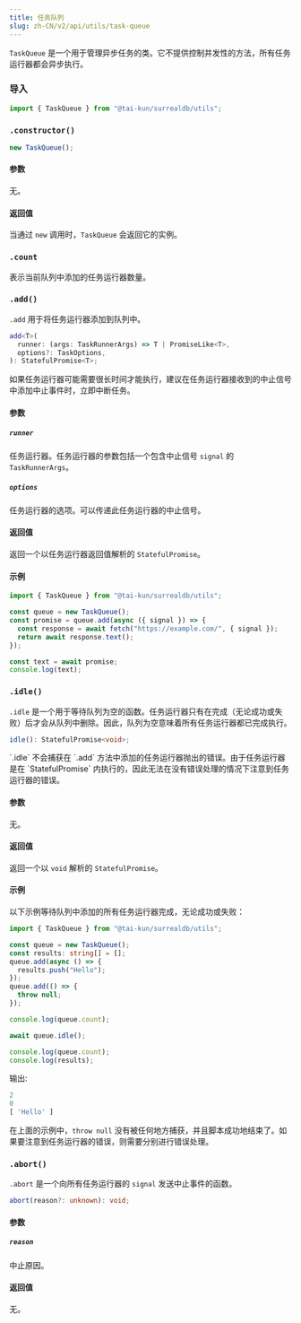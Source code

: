```yaml
---
title: 任务队列
slug: zh-CN/v2/api/utils/task-queue
---
```



`TaskQueue` 是一个用于管理异步任务的类。它不提供控制并发性的方法，所有任务运行器都会异步执行。

### 导入

```ts
import { TaskQueue } from "@tai-kun/surrealdb/utils";
```

### `.constructor()`

```ts
new TaskQueue();
```

#### 参数

无。

#### 返回值

当通过 `new` 调用时，`TaskQueue` 会返回它的实例。

### `.count` <Badge variant="instance" /><Badge variant="property" /><Badge variant="readonly" />

表示当前队列中添加的任务运行器数量。

### `.add()` <Badge variant="instance" /><Badge variant="method" />

`.add` 用于将任务运行器添加到队列中。

```ts
add<T>(
  runner: (args: TaskRunnerArgs) => T | PromiseLike<T>,
  options?: TaskOptions,
): StatefulPromise<T>;
```

<Aside type="caution">
  如果任务运行器可能需要很长时间才能执行，建议在任务运行器接收到的中止信号中添加中止事件时，立即中断任务。
</Aside>

#### 参数

##### `runner`

任务运行器。任务运行器的参数包括一个包含中止信号 `signal` 的 `TaskRunnerArgs`。

##### `options`

任务运行器的选项。可以传递此任务运行器的中止信号。

#### 返回值

返回一个以任务运行器返回值解析的 `StatefulPromise`。

#### 示例

```ts
import { TaskQueue } from "@tai-kun/surrealdb/utils";

const queue = new TaskQueue();
const promise = queue.add(async ({ signal }) => {
  const response = await fetch("https://example.com/", { signal });
  return await response.text();
});

const text = await promise;
console.log(text);
```

### `.idle()` <Badge variant="instance" /><Badge variant="method" />

`.idle` 是一个用于等待队列为空的函数。任务运行器只有在完成（无论成功或失败）后才会从队列中删除。因此，队列为空意味着所有任务运行器都已完成执行。

```ts
idle(): StatefulPromise<void>;
```

<Aside type="caution">
  `.idle` 不会捕获在 `.add` 方法中添加的任务运行器抛出的错误。由于任务运行器是在 `StatefulPromise` 内执行的，因此无法在没有错误处理的情况下注意到任务运行器的错误。
</Aside>

#### 参数

无。

#### 返回值

返回一个以 `void` 解析的 `StatefulPromise`。

#### 示例

以下示例等待队列中添加的所有任务运行器完成，无论成功或失败：

```ts
import { TaskQueue } from "@tai-kun/surrealdb/utils";

const queue = new TaskQueue();
const results: string[] = [];
queue.add(async () => {
  results.push("Hello");
});
queue.add(() => {
  throw null;
});

console.log(queue.count);

await queue.idle();

console.log(queue.count);
console.log(results);
```

输出:

```js
2
0
[ 'Hello' ]
```

在上面的示例中，`throw null` 没有被任何地方捕获，并且脚本成功地结束了。如果要注意到任务运行器的错误，则需要分别进行错误处理。

### `.abort()` <Badge variant="instance" /><Badge variant="method" />

`.abort` 是一个向所有任务运行器的 `signal` 发送中止事件的函数。

```ts
abort(reason?: unknown): void;
```

#### 参数

##### `reason`

中止原因。

#### 返回值

无。
